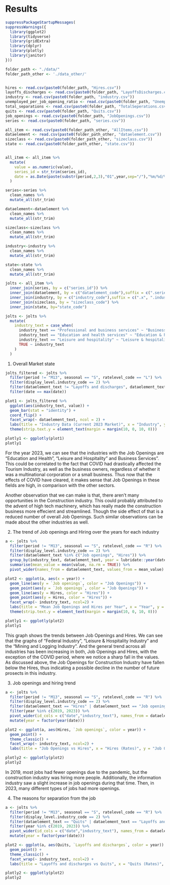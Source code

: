 # Results

```r
suppressPackageStartupMessages(
suppressWarnings({
  library(ggplot2)
  library(tidyverse)
  library(gridExtra)
  library(dplyr)
  library(plotly)
  library(janitor)
}))

folder_path <- "./data/"
folder_path_other <- './data_other/'


hires <- read.csv(paste0(folder_path, "Hires.csv"))
layoffs_discharges <- read.csv(paste0(folder_path, "LayoffsDischarges.csv"))
industry <- read.csv(paste0(folder_path, "industry.csv"))
unemployed_per_job_opening_ratio <- read.csv(paste0(folder_path, "UnemployedPerJobOpeningRatio.csv"))
total_separations <- read.csv(paste0(folder_path, "TotalSeperations.csv"))
quits <- read.csv(paste0(folder_path, "Quits.csv"))
job_openings <- read.csv(paste0(folder_path, "JobOpenings.csv"))
series <- read.csv(paste0(folder_path, "series.csv"))

all_item <- read.csv(paste0(folder_path_other, "AllItems.csv"))
dataelement <- read.csv(paste0(folder_path_other, "dataelement.csv"))
sizeclass <- read.csv(paste0(folder_path_other, "sizeclass.csv"))
state <- read.csv(paste0(folder_path_other, "state.csv"))


all_item <- all_item %>%
  mutate(
    value = as.numeric(value),
    series_id = str_trim(series_id),
    date = as.Date(paste(substr(period,2,3),"01",year,sep="/"),"%m/%d/%Y")
  )

series<-series %>%
  clean_names %>%
  mutate_all(str_trim)

dataelement<-dataelement %>%
  clean_names %>%
  mutate_all(str_trim)

sizeclass<-sizeclass %>%
  clean_names %>%
  mutate_all(str_trim)

industry<-industry %>%
  clean_names %>%
  mutate_all(str_trim)

state<-state %>%
  clean_names %>%
  mutate_all(str_trim)

jolts <- all_item %>%
  inner_join(series, by = c("series_id")) %>%
  inner_join(dataelement, by = c("dataelement_code"),suffix = c(".series", ".data_element")) %>%
  inner_join(industry, by = c("industry_code"),suffix = c(".x", ".industry_code")) %>%
  inner_join(sizeclass, by = "sizeclass_code") %>%
  inner_join(state, by="state_code")

jolts <- jolts %>%
  mutate(
    industry_text = case_when(
      industry_text == "Professional and business services" ~ "Business services",
      industry_text == "Education and health services" ~ "Education & health",
      industry_text == "Leisure and hospitality" ~ "Leisure & hospitality",
      TRUE ~ industry_text
    )
  )

```


1. Overall Market state

```r

jolts_filtered <- jolts %>%
  filter(period != "M13", seasonal == "S", ratelevel_code == "L") %>%
  filter(display_level.industry_code == 2) %>%
  filter(dataelement_text != "Layoffs and discharges", dataelement_text != "Other separations") %>%
  filter(date == max(date))

plot1 <- jolts_filtered %>%
  ggplot(aes(industry_text, value)) +
  geom_bar(stat = "identity") +
  coord_flip() +
  facet_wrap(~ dataelement_text, ncol = 2) +
  labs(title = "Industry Data (Current 2023 Market)", x = "Industry", y = "Value") +
  theme(strip.text.y = element_text(margin = margin(10, 0, 10, 0)))

plotly1 <- ggplotly(plot1)
plotly1

```

For the year 2023, we can see that the industries with the Job Openings are "Education and Health", "Leisure and Hospitality" and Business Services". This could be correlated to the fact that COVID had drastically affected the Tourism Industry, as well as the business owners, regardless of whether it was a multinational corporation or a small business. Thus now that the effects of COVID have cleared, it makes sense that Job Openings in these fields are high, in comparison with the other sectors.

Another observation that we can make is that, there aren't many opportunities in the Construction industry. This could probably attributed to the advent of high tech machinery, which has really made the construction business more effecient and streamlined. Though the side effect of that is a reduced number of overall Job Openings. Such similar observations can be made about the other industries as well.


2. The trend of Job openings and Hiring over the years for each industry
```r
a <- jolts %>%
  filter(period != "M13", seasonal == "S", ratelevel_code == "R") %>%
  filter(display_level.industry_code == 2) %>%
  filter(dataelement_text %in% c("Job openings", "Hires")) %>%
  group_by(industry_text, dataelement_text, year = lubridate::year(date)) %>%
  summarise(mean_value = mean(value, na.rm = TRUE)) %>%
  pivot_wider(names_from = dataelement_text, values_from = mean_value)

plot2 <- ggplot(a, aes(x = year)) +
  geom_line(aes(y = `Job openings`, color = "Job Openings")) +
  geom_point(aes(y = `Job openings`, color = "Job Openings")) +
  geom_line(aes(y = Hires, color = "Hires")) +
  geom_point(aes(y = Hires, color = "Hires")) +
  facet_wrap(~ industry_text, ncol=2) +
  labs(title = "Mean Job Openings and Hires per Year", x = "Year", y = "Mean Value (Rates)", color = "Metric") +
  theme(strip.text.y = element_text(margin = margin(10, 0, 10, 0)))

plotly1 <- ggplotly(plot2)
plotly1


```

This graph shows the trends between Job Openings and Hires. We can see that the graphs of "Federal Industry", "Leisure & Hospitality Industry" and the "Mining and Logging Industry". And the general trend across all industries has been increasing in both, Job Openings and Hires, with the exception of the COVID period, where we notice a sharp fall in the values. As discussed above, the Job Openings for Construction Industry have fallen below the Hires, thus indicating a possible decline in the number of future prosects in this industry.

3. Job openings and hiring trend
```r

a <- jolts %>%
  filter(period != "M13", seasonal == "S", ratelevel_code == "R") %>%
  filter(display_level.industry_code == 2) %>%
  filter(dataelement_text == "Hires" | dataelement_text == "Job openings") %>%
  filter(year %in% c(2019, 2023)) %>%
  pivot_wider(id_cols = c("date","industry_text"), names_from = dataelement_text, values_from = value) %>%
  mutate(year = factor(year(date)))

plot2 <- ggplot(a, aes(Hires, `Job openings`, color = year)) +
  geom_point() +
  theme_classic() +
  facet_wrap(~ industry_text, ncol=2) +
  labs(title = "Job Openings vs Hires", x = "Hires (Rates)", y = "Job Openings (Rates)")

plotly2 <- ggplotly(plot2)
plotly2

```
In 2019, most jobs had fewer openings due to the pandemic, but the construction industry was hiring more people. Additionally, the information industry saw a slight increase in job openings during that time. Then, in 2023, many different types of jobs had more openings.

4. The reasons for separation from the job
```r
a <- jolts %>%
  filter(period != "M13", seasonal == "S", ratelevel_code == "R") %>%
  filter(display_level.industry_code == 2) %>%
  filter(dataelement_text == "Quits" | dataelement_text == "Layoffs and discharges") %>%
  filter(year %in% c(2019, 2023)) %>%
  pivot_wider(id_cols = c("date","industry_text"), names_from = dataelement_text, values_from = value) %>%
  mutate(year = factor(year(date)))

plot2 <- ggplot(a, aes(Quits, `Layoffs and discharges`, color = year)) +
  geom_point() +
  theme_classic() +
  facet_wrap(~ industry_text, ncol=2) +
  labs(title = "Layoffs and discharges vs Quits", x = "Quits (Rates)", y = "Layoffs and discharges (Rates)")

plotly2 <- ggplotly(plot2)
plotly2
```
